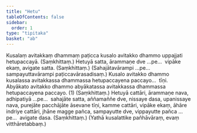 ```yaml
---
title: "Hetu"
tableOfContents: false
sidebar:
  order: 1
type: "tipitaka"
basket: "ab"
---
```



<DynamicBreadcrumb />

<Division number="16">

<Paragraph number="1571">
Kusalaṃ avitakkaṃ dhammaṃ paṭicca kusalo avitakko dhammo uppajjati hetupaccayā. (Saṃkhittaṃ.)
</Paragraph>

<Paragraph number="1572">
Hetuyā satta, ārammaṇe dve …pe…  vipāke ekaṃ, avigate satta. (Saṃkhittaṃ.)
</Paragraph>

<Paragraph number="1573">
(Sahajātavārampi …pe…  sampayuttavārampi paṭiccavārasadisaṃ.)
</Paragraph>

</Division>
<Division number="17">

<Paragraph number="1574">
Kusalo avitakko dhammo kusalassa avitakkassa dhammassa hetupaccayena paccayo…  tīṇi.
</Paragraph>

<Paragraph number="1575">
Abyākato avitakko dhammo abyākatassa avitakkassa dhammassa hetupaccayena paccayo. (1) (Saṃkhittaṃ.)
</Paragraph>

</Division>
<Division number="18">

<Paragraph number="1576">
Hetuyā cattāri, ārammaṇe nava, adhipatiyā …pe…  sahajāte satta, aññamaññe dve, nissaye dasa, upanissaye nava, purejāte pacchājāte āsevane tīṇi, kamme cattāri, vipāke ekaṃ, āhāre indriye cattāri, jhāne magge pañca, sampayutte dve, vippayutte pañca …pe…  avigate dasa. (Saṃkhittaṃ.)
</Paragraph>

<Paragraph number="1577">
(Yathā kusalattike pañhāvāraṃ, evaṃ vitthāretabbaṃ.)
</Paragraph>
</Division>